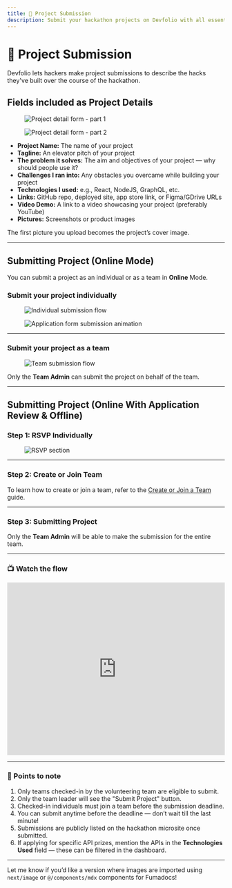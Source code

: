 ```yaml
---
title: 📝 Project Submission
description: Submit your hackathon projects on Devfolio with all essential details like problem, tech, and demo.
---
```


# 📝 Project Submission

Devfolio lets hackers make project submissions to describe the hacks they've built over the course of the hackathon.

## Fields included as Project Details

<figure>
  <img src="/assets/image-21.png" alt="Project detail form - part 1" />
</figure>

<figure>
  <img src="/assets/image-20.png" alt="Project detail form - part 2" />
</figure>

- **Project Name:** The name of your project
- **Tagline:** An elevator pitch of your project
- **The problem it solves:** The aim and objectives of your project — why should people use it?
- **Challenges I ran into:** Any obstacles you overcame while building your project
- **Technologies I used:** e.g., React, NodeJS, GraphQL, etc.
- **Links:** GitHub repo, deployed site, app store link, or Figma/GDrive URLs
- **Video Demo:** A link to a video showcasing your project (preferably YouTube)
- **Pictures:** Screenshots or product images

<Callout type="info">
  The first picture you upload becomes the project’s cover image.
</Callout>

---

## Submitting Project (Online Mode)

<Callout type="info">
  You can submit a project as an individual or as a team in <strong>Online</strong> Mode.
</Callout>

### Submit your project individually

<figure>
  <img src="/assets/Google-Chrome.gif" alt="Individual submission flow" />
</figure>

<figure>
  <img src="/assets/20210202_103459634-2.gif" alt="Application form submission animation" />
</figure>

---

### Submit your project as a team

<figure>
  <img src="/assets/20210202_112248526-2.gif" alt="Team submission flow" />
</figure>

<Callout type="warning">
  Only the <strong>Team Admin</strong> can submit the project on behalf of the team.
</Callout>

---

## Submitting Project (Online With Application Review & Offline)

### Step 1: RSVP Individually

<figure>
  <img src="/assets/Area.gif" alt="RSVP section" />
</figure>

---

### Step 2: Create or Join Team

To learn how to create or join a team, refer to the [Create or Join a Team](./create-join-a-team.md) guide.

---

### Step 3: Submitting Project

<Callout type="warning">
  Only the <strong>Team Admin</strong> will be able to make the submission for the entire team.
</Callout>

---

### 📺 Watch the flow

<iframe width="100%" height="400" src="https://www.youtube.com/embed/O4YPv587d68" title="Project submission walkthrough" frameborder="0" allowfullscreen></iframe>

---

### 📝 Points to note

1. Only teams checked-in by the volunteering team are eligible to submit.
2. Only the team leader will see the "Submit Project" button.
3. Checked-in individuals must join a team before the submission deadline.
4. You can submit anytime before the deadline — don’t wait till the last minute!
5. Submissions are publicly listed on the hackathon microsite once submitted.
6. If applying for specific API prizes, mention the APIs in the **Technologies Used** field — these can be filtered in the dashboard.

---

Let me know if you’d like a version where images are imported using `next/image` or `@/components/mdx` components for Fumadocs!
